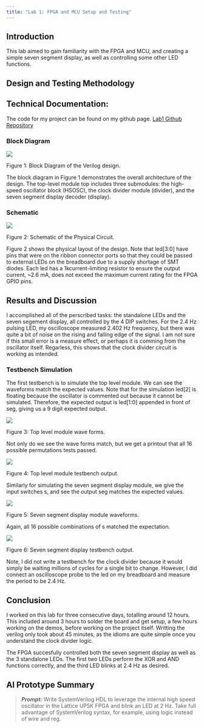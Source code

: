 ```yaml
---
title: "Lab 1: FPGA and MCU Setup and Testing"
---
```


## Introduction

This lab aimed to gain familiarity with the FPGA and MCU, and creating a simple seven segment display, as well as controlling some other LED functions.

## Design and Testing Methodology

## Technical Documentation:

The code for my project can be found on my github page. [Lab1 Github Repository](https://github.com/eoinoconnell04/E155-Lab1)

### Block Diagram

![](images/block_diagram.png)

<figcaption> Figure 1: Block Diagram of the Verilog design.</figcaption>

The block diagram in Figure 1 demonstrates the overall architecture of the design. The top-level module top includes three submodules: the high-speed oscillator block (HSOSC), the clock divider module (divider), and the seven segment display decoder (display).

### Schematic

![](images/schematic.png)

<figcaption> Figure 2: Schematic of the Physical Circuit.</figcaption>

Figure 2 shows the physical layout of the design. Note that led[3:0] have pins that were on the ribbon connector ports so that they could be passed to external LEDs on the breadboard due to a supply shortage of SMT diodes. Each led has a 1k\Omega current-limiting resistor to ensure the output current, ~2.6 mA, does not exceed the maximum current rating for the FPGA GPIO pins.

## Results and Discussion

I accomplished all of the perscribed tasks: the standalone LEDs and the seven segement display, all controlled by the 4 DIP switches. For the 2.4 Hz pulsing LED, my oscilloscope measured 2.402 Hz frequency, but there was quite a bit of noise on the rising and falling edge of the signal. I am not sure if this small error is a measure effect, or perhaps it is comming from the oscillator itself. Regarless, this shows that the clock divider circuit is working as intended.

### Testbench Simulation

The first testbench is to simulate the top level module. We can see the waveforms match the expected values. Note that for the simulation led[2] is floating because the oscillator is commented out because it cannot be simulated.
Therefore, the expected output is led[1:0] appended in front of seg, giving us a 9 digit expected output.

![](images/lab1_eo_tb.png)

<figcaption> Figure 3: Top level module wave forms.</figcaption>

Not only do we see the wave forms match, but we get a printout that all 16 possible permutations tests passed.

![](images/lab1_eo_tb_tests.png)

<figcaption> Figure 4: Top level module testbench output. </figcaption>


Similarly for simulating the seven segment display module, we give the input switches s, and see the output seg matches the expected values.

![](images/display_tb.png)

<figcaption> Figure 5: Seven segment display module waveforms.</figcaption>


Again, all 16 possible combinations of s matched the expectation.

![](images/display_tb_tests.png)

<figcaption> Figure 6: Seven segment display testbench output.</figcaption>


Note, I did not write a testbench for the clock divider because it would simply be waiting millions of cycles for a single bit to change. However, I did connect an oscilloscope probe to the led on my breadboard and measure the period to be 2.4 Hz. 

## Conclusion

I worked on this lab for three consecutive days, totalling around 12 hours. This included around 3 hours to solder the board and get setup, a few hours working on the demos, before working on the project itself. Writting the verilog only took about 45 minutes, as the idioms are quite simple once you understand the clock divider logic.

The FPGA succesfully controlled both the seven segment display as well as the 3 standalone LEDs. The first two LEDs perform the XOR and AND functions correctly, and the third LED blinks at 2.4 Hz as desired.

## AI Prototype Summary

> **_Prompt:_**  Write SystemVerilog HDL to leverage the internal high speed oscillator in the Lattice UP5K FPGA and blink an LED at 2 Hz. Take full advantage of SystemVerilog syntax, for example, using logic instead of wire and reg.